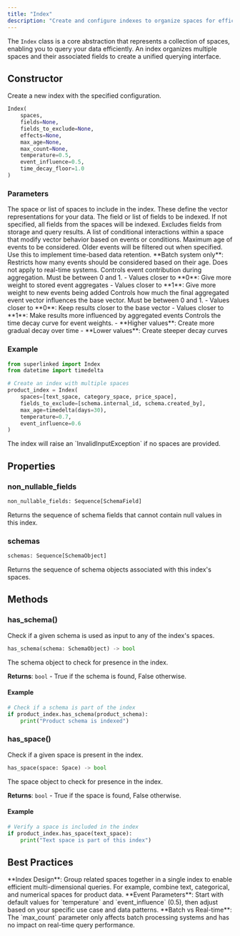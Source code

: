 ```yaml
---
title: "Index"
description: "Create and configure indexes to organize spaces for efficient data querying in Superlinked"
---
```


The `Index` class is a core abstraction that represents a collection of spaces, enabling you to query your data efficiently. An index organizes multiple spaces and their associated fields to create a unified querying interface.

## Constructor

Create a new index with the specified configuration.

```python
Index(
    spaces,
    fields=None,
    fields_to_exclude=None,
    effects=None,
    max_age=None,
    max_count=None,
    temperature=0.5,
    event_influence=0.5,
    time_decay_floor=1.0
)
```

### Parameters

<ParamField path="spaces" type="Space | list[Space]" required>
  The space or list of spaces to include in the index. These define the vector
  representations for your data.
</ParamField>

<ParamField path="fields" type="SchemaField | list[SchemaField]" default="None">
  The field or list of fields to be indexed. If not specified, all fields from
  the spaces will be indexed.
</ParamField>

<ParamField path="fields_to_exclude" type="SchemaField | list[SchemaField]" default="None">
  Excludes fields from storage and query results.
</ParamField>

<ParamField path="effects" type="Effect | list[Effect]" default="None">
  A list of conditional interactions within a space that modify vector behavior
  based on events or conditions.
</ParamField>

<ParamField path="max_age" type="datetime.timedelta" default="None">
  Maximum age of events to be considered. Older events will be filtered out when
  specified. Use this to implement time-based data retention.
</ParamField>

<ParamField path="max_count" type="int" default="None">
  **Batch system only**: Restricts how many events should be considered based on
  their age. Does not apply to real-time systems.
</ParamField>

<ParamField path="temperature" type="float" default="0.5">
  Controls event contribution during aggregation. Must be between 0 and 1. -
  Values closer to **0**: Give more weight to stored event aggregates - Values
  closer to **1**: Give more weight to new events being added
</ParamField>

<ParamField path="event_influence" type="float" default="0.5">
  Controls how much the final aggregated event vector influences the base
  vector. Must be between 0 and 1. - Values closer to **0**: Keep results closer
  to the base vector - Values closer to **1**: Make results more influenced by
  aggregated events
</ParamField>

<ParamField path="time_decay_floor" type="float" default="1.0">
  Controls the time decay curve for event weights. - **Higher values**: Create
  more gradual decay over time - **Lower values**: Create steeper decay curves
</ParamField>

### Example

```python
from superlinked import Index
from datetime import timedelta

# Create an index with multiple spaces
product_index = Index(
    spaces=[text_space, category_space, price_space],
    fields_to_exclude=[schema.internal_id, schema.created_by],
    max_age=timedelta(days=30),
    temperature=0.7,
    event_influence=0.6
)
```

<Warning>
  The index will raise an `InvalidInputException` if no spaces are provided.
</Warning>

## Properties

### non_nullable_fields

```python
non_nullable_fields: Sequence[SchemaField]
```

Returns the sequence of schema fields that cannot contain null values in this index.

### schemas

```python
schemas: Sequence[SchemaObject]
```

Returns the sequence of schema objects associated with this index's spaces.

## Methods

### has_schema()

Check if a given schema is used as input to any of the index's spaces.

```python
has_schema(schema: SchemaObject) -> bool
```

<ParamField path="schema" type="SchemaObject" required>
  The schema object to check for presence in the index.
</ParamField>

**Returns**: `bool` - True if the schema is found, False otherwise.

#### Example

```python
# Check if a schema is part of the index
if product_index.has_schema(product_schema):
    print("Product schema is indexed")
```

### has_space()

Check if a given space is present in the index.

```python
has_space(space: Space) -> bool
```

<ParamField path="space" type="Space" required>
  The space object to check for presence in the index.
</ParamField>

**Returns**: `bool` - True if the space is found, False otherwise.

#### Example

```python
# Verify a space is included in the index
if product_index.has_space(text_space):
    print("Text space is part of this index")
```

## Best Practices

<Tip>
  **Index Design**: Group related spaces together in a single index to enable
  efficient multi-dimensional queries. For example, combine text, categorical,
  and numerical spaces for product data.
</Tip>

<Tip>
  **Event Parameters**: Start with default values for `temperature` and
  `event_influence` (0.5), then adjust based on your specific use case and data
  patterns.
</Tip>

<Warning>
  **Batch vs Real-time**: The `max_count` parameter only affects batch
  processing systems and has no impact on real-time query performance.
</Warning>
